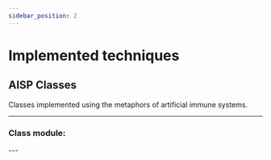 ```yaml
---
sidebar_position: 2
---
```



# Implemented techniques

## AISP Classes

Classes implemented using the metaphors of artificial immune systems.

---

### Class module:

<DocCardList />
---